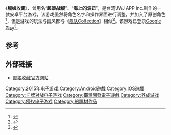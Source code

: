 {{About|台湾的手机游戏|日本游戏|舰队Collection}}
{{Infobox VG
| title = 舰娘收藏
| english =
| developer = [[JWJ_APP_Inc|JWJ APP Inc]]
| publisher =
| released =
| shutdown =
| genre = 卡牌游戏
| modes = 多人在线游戏
| platforms = [[Android|Android]]
| onlinegame = 1
}}

《'''舰娘收藏'''》，曾用名“'''超姬战舰'''”、“'''海上的波妞'''”，是台湾JWJ APP Inc.制作的一款安卓平台游戏，该游戏虽然将角色名字和操作界面进行调整，并加入了原创角色<ref>{{Cite web |url=http://acg.178.com/201501/215830633553_s.html |title=山寨无极限！台湾JWJ APP Inc.推出台版「舰娘收藏」 |access-date=2015-06-08 |archive-url=https://web.archive.org/web/20151001041344/http://acg.178.com/201501/215830633553_s.html |archive-date=2015-10-01 |dead-url=yes }}</ref>，但是游戏的玩法与画风都与《[[舰队Collection|舰队Collection]]》相似<ref>{{Cite web |url=http://xin.07073.com/haiwai/1035695.html |title=安卓舰娘国服?台湾《舰娘收藏》手游曝光 |access-date=2015-06-08 |archive-date=2019-10-31 |archive-url=https://web.archive.org/web/20191031165732/http://xin.07073.com/haiwai/1035695.html |dead-url=no }}</ref>。该游戏已登录[[Google_Play|Google Play]]<ref>{{Cite web |url=http://www.hexieshe.com/648703/ |title=天下游戏一大抄-「舰娘国服」之后「舰娘收藏」手游也抄袭 |access-date=2015-06-08 |archive-date=2020-09-27 |archive-url=https://web.archive.org/web/20200927050006/https://www.hexieshe.com/648703/ |dead-url=no }}</ref>。

== 参考 ==
{{Reflist}}

== 外部链接 ==
*[https://web.archive.org/web/20151025104550/http://www.shipgirl.com/ 舰娘收藏官方网站]

{{DEFAULTSORT:Jian Niang Shou Cang}}
[[Category:2015年电子游戏|Category:2015年电子游戏]]
[[Category:Android遊戲|Category:Android遊戲]]
[[Category:IOS遊戲|Category:IOS遊戲]]
[[Category:卡牌对战电子游戏|Category:卡牌对战电子游戏]]
[[Category:臺灣開發電子遊戲|Category:臺灣開發電子遊戲]]
[[Category:养成游戏|Category:养成游戏]]
[[Category:侵权电子游戏|Category:侵权电子游戏]]
[[Category:船題材作品|Category:船題材作品]]
{{card-videogame-stub}}